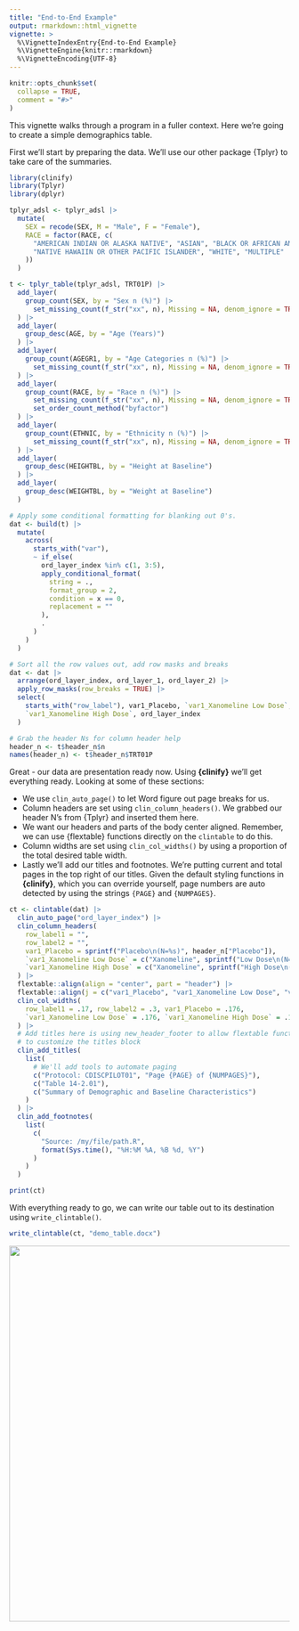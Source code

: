 ```yaml
---
title: "End-to-End Example"
output: rmarkdown::html_vignette
vignette: >
  %\VignetteIndexEntry{End-to-End Example}
  %\VignetteEngine{knitr::rmarkdown}
  %\VignetteEncoding{UTF-8}
---
```


```r
knitr::opts_chunk$set(
  collapse = TRUE,
  comment = "#>"
)
```

This vignette walks through a program in a fuller context. Here we're going to create a simple demographics table.

First we'll start by preparing the data. We'll use our other package {Tplyr} to take care of the summaries. 

```r
library(clinify)
library(Tplyr)
library(dplyr)

tplyr_adsl <- tplyr_adsl |>
  mutate(
    SEX = recode(SEX, M = "Male", F = "Female"),
    RACE = factor(RACE, c(
      "AMERICAN INDIAN OR ALASKA NATIVE", "ASIAN", "BLACK OR AFRICAN AMERICAN",
      "NATIVE HAWAIIN OR OTHER PACIFIC ISLANDER", "WHITE", "MULTIPLE"
    ))
  )

t <- tplyr_table(tplyr_adsl, TRT01P) |>
  add_layer(
    group_count(SEX, by = "Sex n (%)") |>
      set_missing_count(f_str("xx", n), Missing = NA, denom_ignore = TRUE)
  ) |>
  add_layer(
    group_desc(AGE, by = "Age (Years)")
  ) |>
  add_layer(
    group_count(AGEGR1, by = "Age Categories n (%)") |>
      set_missing_count(f_str("xx", n), Missing = NA, denom_ignore = TRUE)
  ) |>
  add_layer(
    group_count(RACE, by = "Race n (%)") |>
      set_missing_count(f_str("xx", n), Missing = NA, denom_ignore = TRUE) |>
      set_order_count_method("byfactor")
  ) |>
  add_layer(
    group_count(ETHNIC, by = "Ethnicity n (%)") |>
      set_missing_count(f_str("xx", n), Missing = NA, denom_ignore = TRUE)
  ) |>
  add_layer(
    group_desc(HEIGHTBL, by = "Height at Baseline")
  ) |>
  add_layer(
    group_desc(WEIGHTBL, by = "Weight at Baseline")
  )

# Apply some conditional formatting for blanking out 0's.
dat <- build(t) |>
  mutate(
    across(
      starts_with("var"),
      ~ if_else(
        ord_layer_index %in% c(1, 3:5),
        apply_conditional_format(
          string = .,
          format_group = 2,
          condition = x == 0,
          replacement = ""
        ),
        .
      )
    )
  )

# Sort all the row values out, add row masks and breaks
dat <- dat |>
  arrange(ord_layer_index, ord_layer_1, ord_layer_2) |>
  apply_row_masks(row_breaks = TRUE) |>
  select(
    starts_with("row_label"), var1_Placebo, `var1_Xanomeline Low Dose`,
    `var1_Xanomeline High Dose`, ord_layer_index
  )

# Grab the header Ns for column header help
header_n <- t$header_n$n
names(header_n) <- t$header_n$TRT01P
```

Great - our data are presentation ready now. Using **{clinify}** we'll get everything ready. Looking at some of these sections:

- We use `clin_auto_page()` to let Word figure out page breaks for us.
- Column headers are set using `clin_column_headers()`. We grabbed our header N's from {Tplyr} and inserted them here.
- We want our headers and parts of the body center aligned. Remember, we can use {flextable} functions directly on the `clintable` to do this.
- Column widths are set using `clin_col_widths()` by using a proportion of the total desired table width. 
- Lastly we'll add our titles and footnotes. We're putting current and total pages in the top right of our titles. Given the default styling functions in **{clinify}**, which you can override yourself, page numbers are auto detected by using the strings `{PAGE}` and `{NUMPAGES}`.


```r
ct <- clintable(dat) |>
  clin_auto_page("ord_layer_index") |>
  clin_column_headers(
    row_label1 = "",
    row_label2 = "",
    var1_Placebo = sprintf("Placebo\n(N=%s)", header_n["Placebo"]),
    `var1_Xanomeline Low Dose` = c("Xanomeline", sprintf("Low Dose\n(N=%s)", header_n["Xanomeline Low Dose"])),
    `var1_Xanomeline High Dose` = c("Xanomeline", sprintf("High Dose\n(N=%s)", header_n["Xanomeline High Dose"]))
  ) |>
  flextable::align(align = "center", part = "header") |>
  flextable::align(j = c("var1_Placebo", "var1_Xanomeline Low Dose", "var1_Xanomeline High Dose"), align = "center") |>
  clin_col_widths(
    row_label1 = .17, row_label2 = .3, var1_Placebo = .176,
    `var1_Xanomeline Low Dose` = .176, `var1_Xanomeline High Dose` = .176
  ) |>
  # Add titles here is using new_header_footer to allow flextable functions
  # to customize the titles block
  clin_add_titles(
    list(
      # We'll add tools to automate paging
      c("Protocol: CDISCPILOT01", "Page {PAGE} of {NUMPAGES}"),
      c("Table 14-2.01"),
      c("Summary of Demographic and Baseline Characteristics")
    )
  ) |>
  clin_add_footnotes(
    list(
      c(
        "Source: /my/file/path.R",
        format(Sys.time(), "%H:%M %A, %B %d, %Y")
      )
    )
  )

print(ct)
```

With everything ready to go, we can write our table out to its destination using `write_clintable()`.

```r
write_clintable(ct, "demo_table.docx")
```

<p align="center"><img src="e2e.png" width="675px"></p>
